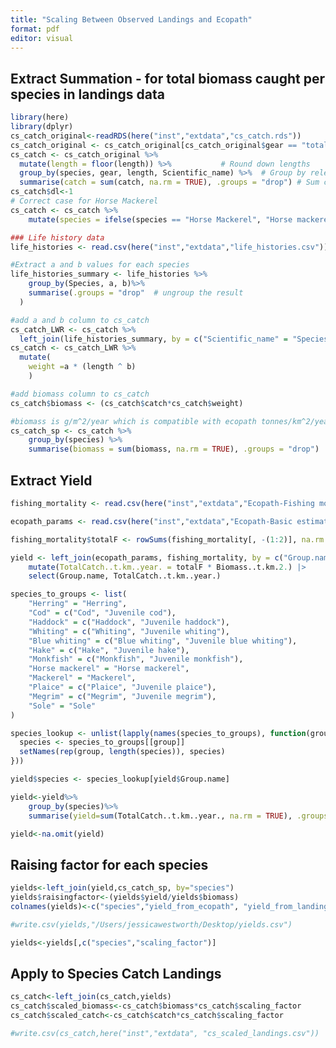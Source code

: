 ```yaml
---
title: "Scaling Between Observed Landings and Ecopath"
format: pdf
editor: visual
---
```


## Extract Summation - for total biomass caught per species in landings data

```r
library(here)
library(dplyr)
cs_catch_original<-readRDS(here("inst","extdata","cs_catch.rds"))
cs_catch_original <- cs_catch_original[cs_catch_original$gear == "total", ] #select total gear only
cs_catch <- cs_catch_original %>%
  mutate(length = floor(length)) %>%           # Round down lengths
  group_by(species, gear, length, Scientific_name) %>%  # Group by relevant columns
  summarise(catch = sum(catch, na.rm = TRUE), .groups = "drop") # Sum catch for duplicates
cs_catch$dl<-1
# Correct case for Horse Mackerel
cs_catch <- cs_catch %>%
    mutate(species = ifelse(species == "Horse Mackerel", "Horse mackerel", species))

### Life history data
life_histories <- read.csv(here("inst","extdata","life_histories.csv"))

#Extract a and b values for each species
life_histories_summary <- life_histories %>%
    group_by(Species, a, b)%>%
    summarise(.groups = "drop"  # ungroup the result
  )

#add a and b column to cs_catch
cs_catch_LWR <- cs_catch %>%
  left_join(life_histories_summary, by = c("Scientific_name" = "Species"))
cs_catch <- cs_catch_LWR %>%
  mutate(
    weight =a * (length ^ b)
    )

#add biomass column to cs_catch
cs_catch$biomass <- (cs_catch$catch*cs_catch$weight)

#biomass is g/m^2/year which is compatible with ecopath tonnes/km^2/year
cs_catch_sp <- cs_catch %>%
    group_by(species) %>%
    summarise(biomass = sum(biomass, na.rm = TRUE), .groups = "drop")
```

## Extract Yield

```r
fishing_mortality <- read.csv(here("inst","extdata","Ecopath-Fishing mortality rates.csv"))

ecopath_params <- read.csv(here("inst","extdata","Ecopath-Basic estimates.csv"))

fishing_mortality$totalF <- rowSums(fishing_mortality[, -(1:2)], na.rm = TRUE)

yield <- left_join(ecopath_params, fishing_mortality, by = c("Group.name" = "Fleet.group")) |>
    mutate(TotalCatch..t.km..year. = totalF * Biomass..t.km.2.) |>
    select(Group.name, TotalCatch..t.km..year.)

species_to_groups <- list(
    "Herring" = "Herring",
    "Cod" = c("Cod", "Juvenile cod"),
    "Haddock" = c("Haddock", "Juvenile haddock"),
    "Whiting" = c("Whiting", "Juvenile whiting"),
    "Blue whiting" = c("Blue whiting", "Juvenile blue whiting"),
    "Hake" = c("Hake", "Juvenile hake"),
    "Monkfish" = c("Monkfish", "Juvenile monkfish"),
    "Horse mackerel" = "Horse mackerel",
    "Mackerel" = "Mackerel",
    "Plaice" = c("Plaice", "Juvenile plaice"),
    "Megrim" = c("Megrim", "Juvenile megrim"),
    "Sole" = "Sole"
)

species_lookup <- unlist(lapply(names(species_to_groups), function(group) {
  species <- species_to_groups[[group]]
  setNames(rep(group, length(species)), species)
}))

yield$species <- species_lookup[yield$Group.name]

yield<-yield%>%
    group_by(species)%>%
    summarise(yield=sum(TotalCatch..t.km..year., na.rm = TRUE), .groups = "drop")

yield<-na.omit(yield)
```

## Raising factor for each species

```r
yields<-left_join(yield,cs_catch_sp, by="species")
yields$raisingfactor<-(yields$yield/yields$biomass)
colnames(yields)<-c("species","yield_from_ecopath", "yield_from_landings", "scaling_factor")

#write.csv(yields,"/Users/jessicawestworth/Desktop/yields.csv")

yields<-yields[,c("species","scaling_factor")]
```

## Apply to Species Catch Landings

```r
cs_catch<-left_join(cs_catch,yields)
cs_catch$scaled_biomass<-cs_catch$biomass*cs_catch$scaling_factor
cs_catch$scaled_catch<-cs_catch$catch*cs_catch$scaling_factor

#write.csv(cs_catch,here("inst","extdata", "cs_scaled_landings.csv"))
```
